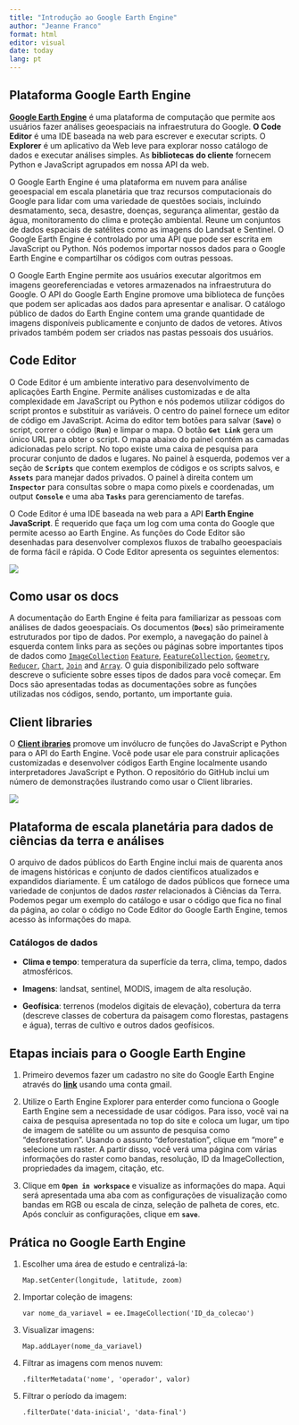 ---
title: "Introdução ao Google Earth Engine"
author: "Jeanne Franco"
format: html
editor: visual
date: today
lang: pt
---

## Plataforma Google Earth Engine

[**Google Earth Engine**](https://earthengine.google.com/) é uma plataforma de computação que permite aos usuários fazer análises geoespaciais na infraestrutura do Google. **O Code Editor** é uma IDE baseada na web para escrever e executar scripts. O **Explorer** é um aplicativo da Web leve para explorar nosso catálogo de dados e executar análises simples. As **bibliotecas** **do cliente** fornecem Python e JavaScript agrupados em nossa API da web.

O Google Earth Engine é uma plataforma em nuvem para análise geoespacial em escala planetária que traz recursos computacionais do Google para lidar com uma variedade de questões sociais, incluindo desmatamento, seca, desastre, doenças, segurança alimentar, gestão da água, monitoramento do clima e proteção ambiental. Reune um conjuntos de dados espaciais de satélites como as imagens do Landsat e Sentinel. O Google Earth Engine é controlado por uma API que pode ser escrita em JavaScript ou Python. Nós podemos importar nossos dados para o Google Earth Engine e compartilhar os códigos com outras pessoas.

O Google Earth Engine permite aos usuários executar algoritmos em imagens georeferenciadas e vetores armazenados na infraestrutura do Google. O API do Google Earth Engine promove uma biblioteca de funções que podem ser aplicadas aos dados para apresentar e analisar. O catálogo público de dados do Earth Engine contem uma grande quantidade de imagens disponíveis publicamente e conjunto de dados de vetores. Ativos privados também podem ser criados nas pastas pessoais dos usuários.

## Code Editor

O Code Editor é um ambiente interativo para desenvolvimento de aplicações Earth Engine. Permite análises customizadas e de alta complexidade em JavaScript ou Python e nós podemos utilizar códigos do script prontos e substituir as variáveis. O centro do painel fornece um editor de código em JavaScript. Acima do editor tem botões para salvar (**`Save`**) o script, correr o código (**`Run`**) e limpar o mapa. O botão **`Get Link`** gera um único URL para obter o script. O mapa abaixo do painel contém as camadas adicionadas pelo script. No topo existe uma caixa de pesquisa para procurar conjunto de dados e lugares. No painel à esquerda, podemos ver a seção de **`Scripts`** que contem exemplos de códigos e os scripts salvos, e **`Assets`** para manejar dados privados. O painel à direita contem um **`Inspector`** para consultas sobre o mapa como pixels e coordenadas, um output **`Console`** e uma aba **`Tasks`** para gerenciamento de tarefas.

O Code Editor é uma IDE baseada na web para a API **Earth Engine JavaScript**. É requerido que faça um log com uma conta do Google que permite acesso ao Earth Engine. As funções do Code Editor são desenhadas para desenvolver complexos fluxos de trabalho geoespaciais de forma fácil e rápida. O Code Editor apresenta os seguintes elementos:

![](annotated_playground.png)

## Como usar os docs

A documentação do Earth Engine é feita para familiarizar as pessoas com análises de dados geoespaciais. Os documentos (**`Docs`**) são primeiramente estruturados por tipo de dados. Por exemplo, a navegação do painel à esquerda contem links para as seções ou páginas sobre importantes tipos de dados como [`ImageCollection`](https://developers.google.com/earth-engine/guides/ic_creating) [`Feature`](https://developers.google.com/earth-engine/guides/features), [`FeatureCollection`](https://developers.google.com/earth-engine/guides/feature_collections), [`Geometry`](https://developers.google.com/earth-engine/guides/geometries), [`Reducer`](https://developers.google.com/earth-engine/guides/reducers_intro), [`Chart`](https://developers.google.com/earth-engine/guides/charts), [`Join`](https://developers.google.com/earth-engine/guides/joins_intro) and [`Array`](https://developers.google.com/earth-engine/guides/arrays_intro). O guia disponibilizado pelo software descreve o suficiente sobre esses tipos de dados para você começar. Em Docs são apresentadas todas as documentações sobre as funções utilizadas nos códigos, sendo, portanto, um importante guia.

## Client libraries

O [**Client ibraries**](https://github.com/google/earthengine-api) promove um invólucro de funções do JavaScript e Python para o API do Earth Engine. Você pode usar ele para construir aplicações customizadas e desenvolver códigos Earth Engine localmente usando interpretadores JavaScript e Python. O repositório do GitHub inclui um número de demonstrações ilustrando como usar o Client libraries.

![](trendy_lights.jpg)

## Plataforma de escala planetária para dados de ciências da terra e análises

O arquivo de dados públicos do Earth Engine inclui mais de quarenta anos de imagens históricas e conjunto de dados científicos atualizados e expandidos diariamente. É um catálogo de dados públicos que fornece uma variedade de conjuntos de dados *raster* relacionados à Ciências da Terra. Podemos pegar um exemplo do catálogo e usar o código que fica no final da página, ao colar o código no Code Editor do Google Earth Engine, temos acesso às informações do mapa.

### Catálogos de dados

-   **Clima e tempo**: temperatura da superfície da terra, clima, tempo, dados atmosféricos.

-   **Imagens**: landsat, sentinel, MODIS, imagem de alta resolução.

-   **Geofísica**: terrenos (modelos digitais de elevação), cobertura da terra (descreve classes de cobertura da paisagem como florestas, pastagens e água), terras de cultivo e outros dados geofísicos.

## Etapas inciais para o Google Earth Engine

1.  Primeiro devemos fazer um cadastro no site do Google Earth Engine através do [**link**](https://earthengine.google.com) usando uma conta gmail.

2.  Utilize o Earth Engine Explorer para enterder como funciona o Google Earth Engine sem a necessidade de usar códigos. Para isso, você vai na caixa de pesquisa apresentada no top do site e coloca um lugar, um tipo de imagem de satélite ou um assunto de pesquisa como "desforestation". Usando o assunto "deforestation", clique em "more" e selecione um raster. A partir disso, você verá uma página com várias informações do raster como bandas, resolução, ID da ImageCollection, propriedades da imagem, citação, etc.

3.  Clique em **`Open in workspace`** e visualize as informações do mapa. Aqui será apresentada uma aba com as configurações de visualização como bandas em RGB ou escala de cinza, seleção de palheta de cores, etc. Após concluir as configurações, clique em **`save`**.

## Prática no Google Earth Engine

1.  Escolher uma área de estudo e centralizá-la:

    ```         
    Map.setCenter(longitude, latitude, zoom)
    ```

2.  Importar coleção de imagens:

    ```         
    var nome_da_variavel = ee.ImageCollection('ID_da_colecao')
    ```

3.  Visualizar imagens:

    ```         
    Map.addLayer(nome_da_variavel)
    ```

4.  Filtrar as imagens com menos nuvem:

    ```         
    .filterMetadata('nome', 'operador', valor)
    ```

5.  Filtrar o período da imagem:

    ```         
    .filterDate('data-inicial', 'data-final')
    ```
